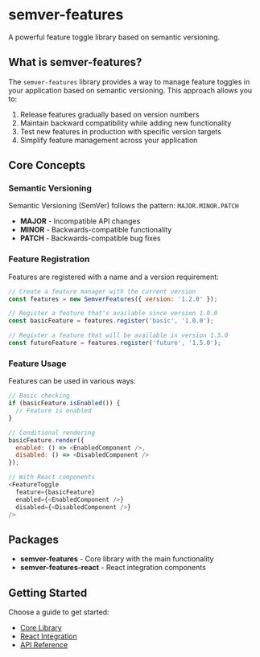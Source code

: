 
<Meta title="Introduction/Overview" />

# semver-features

A powerful feature toggle library based on semantic versioning.

## What is semver-features?

The `semver-features` library provides a way to manage feature toggles in your application based on semantic versioning. This approach allows you to:

1. Release features gradually based on version numbers
2. Maintain backward compatibility while adding new functionality
3. Test new features in production with specific version targets
4. Simplify feature management across your application

## Core Concepts

### Semantic Versioning

Semantic Versioning (SemVer) follows the pattern: `MAJOR.MINOR.PATCH`

- **MAJOR** - Incompatible API changes
- **MINOR** - Backwards-compatible functionality
- **PATCH** - Backwards-compatible bug fixes

### Feature Registration

Features are registered with a name and a version requirement:

```js
// Create a feature manager with the current version
const features = new SemverFeatures({ version: '1.2.0' });

// Register a feature that's available since version 1.0.0
const basicFeature = features.register('basic', '1.0.0');

// Register a feature that will be available in version 1.5.0
const futureFeature = features.register('future', '1.5.0');
```

### Feature Usage

Features can be used in various ways:

```js
// Basic checking
if (basicFeature.isEnabled()) {
  // Feature is enabled
}

// Conditional rendering
basicFeature.render({
  enabled: () => <EnabledComponent />,
  disabled: () => <DisabledComponent />
});

// With React components
<FeatureToggle 
  feature={basicFeature}
  enabled={<EnabledComponent />}
  disabled={<DisabledComponent />}
/>
```

## Packages

- **semver-features** - Core library with the main functionality
- **semver-features-react** - React integration components

## Getting Started

Choose a guide to get started:

- [Core Library](/?path=/docs/core-getting-started--docs)
- [React Integration](/?path=/docs/react-getting-started--docs)
- [API Reference](/?path=/docs/api-core--docs) 